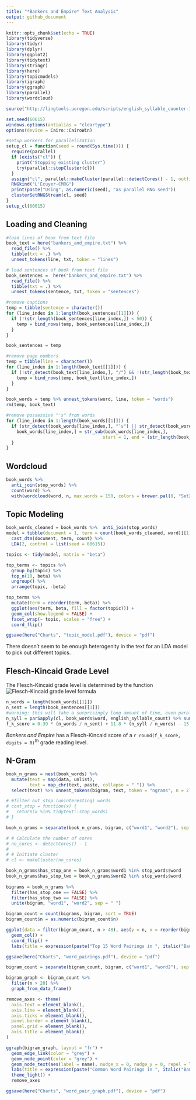 ```yaml
---
title: "*Bankers and Empire* Text Analysis"
output: github_document
---
```


```r
knitr::opts_chunk$set(echo = TRUE)
library(tidyverse)
library(tidyr)
library(dplyr)
library(ggplot2)
library(tidytext)
library(stringr)
library(here)
library(topicmodels)
library(igraph)
library(ggraph)
library(parallel)
library(wordcloud)

source("http://lingtools.uoregon.edu/scripts/english_syllable_counter-102.R")

set.seed(60615)
windows.options(antialias = "cleartype")
options(device = Cairo::CairoWin)

#setup workers for parallelization
setup_cl = function(seed = round(Sys.time())) {
  require(parallel)
  if (exists("cl")) {
    print("Stopping existing cluster")
    try(parallel::stopCluster(cl))
  }
  assign("cl", parallel::makeCluster(parallel::detectCores() - 1, outfile = "out.txt"), envir = globalenv())
  RNGkind("L'Ecuyer-CMRG")
  print(paste("Using", as.numeric(seed), "as parallel RNG seed"))
  clusterSetRNGStream(cl, seed)
}
setup_cl(60615)
```

## Loading and Cleaning

```r
#load lines of book from text file
book_text = here("bankers_and_empire.txt") %>% 
  read_file() %>%
  tibble(txt = .) %>%
  unnest_tokens(line, txt, token = "lines")

# load sentences of book from text file
book_sentences =  here("bankers_and_empire.txt") %>% 
  read_file() %>%
  tibble(txt = .) %>% 
  unnest_tokens(sentence, txt, token = "sentences")

#remove captions
temp = tibble(sentence = character())
for (line_index in 1:length(book_sentences[[1]])) {
  if (!(str_length(book_sentences[line_index,]) < 50)) {
    temp = bind_rows(temp, book_sentences[line_index,])
  }
}

book_sentences = temp

#remove page numbers
temp = tibble(line = character())
for (line_index in 1:length(book_text[[1]])) {
  if (!str_detect(book_text[line_index,], "/") && !(str_length(book_text[line_index,]) < 50)) {
    temp = bind_rows(temp, book_text[line_index,])
  }
}

book_words = temp %>% unnest_tokens(word, line, token = "words")
rm(temp, book_text)

#remove possessive "'s" from words
for (line_index in 1:length(book_words[[1]])) {
  if (str_detect(book_words[line_index,], "’s") || str_detect(book_words[line_index,], "'s")) {
    book_words[line_index,] = str_sub(book_words[line_index,], 
                                     start = 1, end = (str_length(book_words[line_index,]) - 2))
  }
}
```

## Wordcloud
```r
book_words %>%
  anti_join(stop_words) %>%
  count(word) %>%
  with(wordcloud(word, n, max.words = 150, colors = brewer.pal(8, "Set2")))
```

## Topic Modeling
```r
book_words_cleaned = book_words %>%  anti_join(stop_words)
model = tibble(document = 1, term = count(book_words_cleaned, word)[[1]], count = count(book_words_cleaned, word)[[2]]) %>% 
  cast_dtm(document, term, count) %>% 
  LDA(2, control = list(seed = 60615))

topics <- tidy(model, matrix = "beta")

top_terms <- topics %>%
  group_by(topic) %>%
  top_n(10, beta) %>%
  ungroup() %>%
  arrange(topic, -beta)

top_terms %>%
  mutate(term = reorder(term, beta)) %>%
  ggplot(aes(term, beta, fill = factor(topic))) +
  geom_col(show.legend = FALSE) +
  facet_wrap(~ topic, scales = "free") +
  coord_flip()

ggsave(here("Charts", "topic_model.pdf"), device = "pdf")
```

There doesn't seem to be enough heterogenity in the text for an LDA model to pick out different topics.

## Flesch-Kincaid Grade Level

The Flesch-Kincaid grade level is determined by the function ![Flesch-Kincaid grade level formula](https://wikimedia.org/api/rest_v1/media/math/render/svg/bd4916e193d2f96fa3b74ee258aaa6fe242e110e)
```r
n_words = length(book_words[[1]])
n_sent = length(book_sentences[[1]])
#warning: this will take a surprisingly long amount of time, even parallelized
n_syll = parSapply(cl, book_words$word, english_syllable_count) %>% sum()
f_k_score = 0.39 * (n_words / n_sent) + 11.8 * (n_syll / n_words) - 15.59
```
*Bankers and Empire* has a Flesch-Kincaid score of a `r round(f_k_score, digits = 0)`^th^ grade reading level.

## N-Gram
```r
book_n_grams = nest(book_words) %>% 
  mutate(text = map(data, unlist), 
         text = map_chr(text, paste, collapse = " ")) %>%
  select(text) %>% unnest_tokens(bigram, text, token = "ngrams", n = 2)

# #filter out stop (uninteresting) words
# cont_stop = function(x) {
#   return(x %in% tidytext::stop_words)
# }

book_n_grams = separate(book_n_grams, bigram, c("word1", "word2"), sep = " ")

# # Calculate the number of cores
# no_cores <- detectCores() - 1
#  
# # Initiate cluster
# cl <- makeCluster(no_cores)

book_n_grams$has_stop_one = book_n_grams$word1 %in% stop_words$word
book_n_grams$has_stop_two = book_n_grams$word2 %in% stop_words$word
  
bigrams = book_n_grams %>%
  filter(has_stop_one == FALSE) %>%
  filter(has_stop_two == FALSE) %>%
  unite(bigram, "word1", "word2", sep = " ")

bigram_count = count(bigrams, bigram, sort = TRUE)
bigram_count$n = as.numeric(bigram_count$n)

ggplot(data = filter(bigram_count, n > 48), aes(y = n, x = reorder(bigram, n))) + 
  geom_col() + 
  coord_flip() +
  labs(title = expression(paste("Top 15 Word Pairings in ", italic("Bankers and Empire"))), x = NULL, y = "Number of Observations")

ggsave(here("Charts", "word_pairings.pdf"), device = "pdf")

bigram_count = separate(bigram_count, bigram, c("word1", "word2"), sep = " ")

bigram_graph <- bigram_count %>%
  filter(n > 20) %>%
  graph_from_data_frame()

remove_axes <- theme(
  axis.text = element_blank(),
  axis.line = element_blank(),
  axis.ticks = element_blank(),
  panel.border = element_blank(),
  panel.grid = element_blank(),
  axis.title = element_blank()
)

ggraph(bigram_graph, layout = "fr") +
  geom_edge_link(color = "grey") +
  geom_node_point(color = "grey") +
  geom_node_text(aes(label = name), nudge_x = 0, nudge_y = 0, repel = TRUE) +
  labs(title = expression(paste("Common Word Pairings in ", italic("Bankers and Empire")))) +
  theme_light() +
  remove_axes

ggsave(here("Charts", "word_pair_graph.pdf"), device = "pdf")
```




